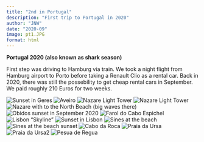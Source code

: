 ```yaml
---
title: "2nd in Portugal"
description: "First trip to Portugal in 2020"
author: "JNW"
date: "2020-09"
image: pt1.JPG
format: html
---
```


**Portugal 2020 (also known as shark season)**

First step was driving to Hamburg via train. We took a night flight from Hamburg airport to Porto before taking a Renault Clio as a rental car. Back in 2020, there was still the possebility to get cheap rental cars in September. We paid roughly 210 Euros for two weeks.


![Sunset in Geres](sunset_geres.JPG "Title: classsic sunset in Geres"){fig-alt="The classsic sunset in Geres"}
![Aveiro](aveiro.JPG)
![Nazare Light Tower](nazare_tower.JPG)
![Nazare Light Tower](nazare_beach.JPG)
![Nazare with to the North Beach (big waves there)](pt1.JPG)
![Obidos sunset in September 2020](sunsetobidos.JPG){fig-alt="Sunset in Obidos castle"}
![Farol do Cabo Espichel](FaroldoCaboEspichel.JPG)
![Lisbon "Skyline"](lisbon1.JPG)
![Sunset in Lisbon](sunset_lisbon.JPG)
![Sines at the beach](sines_beach.JPG)
![Sines at the beach sunset](sines_beach2.JPG)
![Cabo da Roca](CabodaRoca.JPG)
![Praia da Ursa](PraiadaUrsa.JPG)
![Praia da Ursa2](PraiadaUrsa2.JPG)
![Pesua de Regua](PesuadeRegua.JPG){fig-alt="Wine region of Pesua de Regua"}


